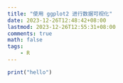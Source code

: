 ```yaml
---
title: "使用 ggplot2 进行数据可视化"
date: 2023-12-26T12:48:42+08:00
lastmod: 2023-12-26T12:55:31+08:00
comments: true
math: false
tags:
    - R
---
```


```r
print("hello")
```

